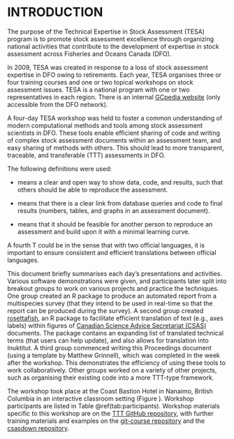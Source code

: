 # INTRODUCTION

<!-- From the TESA GCpedia site -->
The purpose of the Technical Expertise in Stock Assessment (TESA) program is to
promote stock assessment excellence through organizing national activities that
contribute to the development of expertise in stock assessment across Fisheries
and Oceans Canada (DFO).

In 2009, TESA was created in response to a loss of stock assessment expertise in 
DFO owing to retirements. Each year, TESA organises three or four training courses
and one or two topical workshops on stock assessment issues. TESA is a national
program with one or two representatives in each region. There is an internal
[GCpedia website](http://www.gcpedia.gc.ca/wiki/DFO_Science_TESA_ETES) 
(only accessible from the DFO network).

<!-- Adapting from updated abstract -->

A four-day TESA workshop was held to foster a
common understanding of modern computational methods and tools among stock
assessment scientists in DFO.
These tools enable efficient sharing of code and
writing of complex stock assessment documents within an assessment team, and
easy sharing of methods with others.
This should lead to more
transparent, traceable, and transferable (TTT) assessments in DFO.

The following definitions were used:

- \emph{Transparent} means a clear and open way to show data, code, and
results, such that others should be able to reproduce the assessment.

- \emph{Traceable} means that there is a clear link from database queries and code
to final results (numbers, tables, and
graphs in an assessment document).

- \emph{Transferable} means that it should be feasible for another person to 
reproduce an assessment and build upon it with a minimal
learning curve.

A fourth T could be \emph{Translatable} in the sense that with two official
languages, it is
important to ensure consistent and efficient translations
between official languages.

This document briefly summarises each day's presentations and activities. 
Various software demonstrations were given, and participants later split into 
breakout groups to work on various
projects and practice the techniques.
One group created an R package to produce an automated report
from a multispecies survey (that they intend to be used in real-time so that
the report can be produced during the survey). A second group created
[rosettafish](https://github.com/pbs-assess/rosettafish/), an
R package to facilitate efficient translation of text (e.g., axes
labels) within figures of [Canadian Science Advice Secretariat (CSAS)](http://www.dfo-mpo.gc.ca/csas-sccs/index-eng.htm) documents. The package contains an expanding list of
translated technical terms (that users can help update), and also allows for
translation into Inuktitut.
A third group commenced writing this Proceedings document (using a template
by Matthew Grinnell), which was completed in the week after the workshop.
This demonstrates the efficiency of using these tools to work collaboratively.
Other groups worked on a variety of other projects, such as organising their existing code
into a more TTT-type framework.

The workshop took place at the Coast Bastion Hotel in Nanaimo, British Columbia
in an interactive
classroom setting (Figure \ref{fig:classroom}). Workshop participants are
listed in Table \@ref(tab:participants). Workshop materials specific to this
workshop are on the [TTT GitHub
repository](https://github.com/pbs-assess/TTTworkshop), with further training
materials and examples on the [git-course
repository](https://github.com/pbs-assess/git-course) and
the [csasdown repository](https://github.com/pbs-assess/csasdown).

<!-- Classroom picture -->
\begin{figure}
\fbox{\includegraphics[width=\linewidth]{Classroom1.jpg}}
\caption[Interactive classroom setting]{Sean Anderson introducing R package development at the four-day {TESA} workshop on tools for transparent, traceable, and transferable assessments.}
\label{fig:classroom}
\end{figure}
